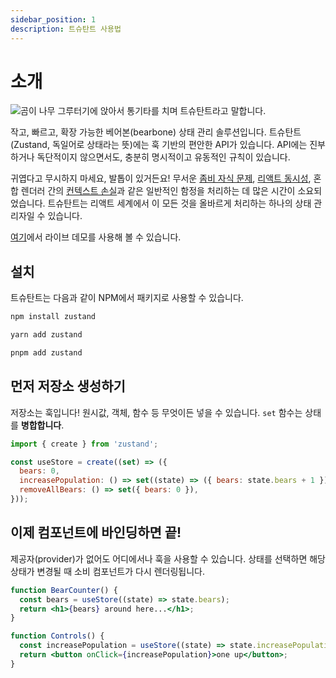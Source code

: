 ```yaml
---
sidebar_position: 1
description: 트슈탄트 사용법
---
```



# 소개

<div style={{ marginBottom: '10px' }}>
  <Image
    img={require('/img/docs/zustand/bear.jpg')}
    alt="곰이 나무 그루터기에 앉아서 통기타를 치며 트슈탄트라고 말합니다."
  />
</div>

작고, 빠르고, 확장 가능한 베어본(bearbone) 상태 관리 솔루션입니다. 트슈탄트(Zustand, 독일어로 상태라는 뜻)에는 훅 기반의 편안한 API가 있습니다. API에는 진부하거나 독단적이지 않으면서도, 충분히 명시적이고 유동적인 규칙이 있습니다.

귀엽다고 무시하지 마세요, 발톱이 있거든요! 무서운 [좀비 자식 문제](https://react-redux.js.org/api/hooks#stale-props-and-zombie-children), [리액트 동시성](https://github.com/bvaughn/rfcs/blob/useMutableSource/text/0000-use-mutable-source.md), 혼합 렌더러 간의 [컨텍스트 손실](https://github.com/facebook/react/issues/13332)과 같은 일반적인 함정을 처리하는 데 많은 시간이 소요되었습니다. 트슈탄트는 리액트 세계에서 이 모든 것을 올바르게 처리하는 하나의 상태 관리자일 수 있습니다.

[여기](https://codesandbox.io/s/dazzling-moon-itop4)에서 라이브 데모를 사용해 볼 수 있습니다.

## 설치

트슈탄트는 다음과 같이 NPM에서 패키지로 사용할 수 있습니다.

<Tabs groupId="package-manager">
  <TabItem value="npm" label="npm" default>

```sh
npm install zustand
```

  </TabItem>
  <TabItem value="yarn" label="Yarn">

```sh
yarn add zustand
```

  </TabItem>
  <TabItem value="pnpm" label="pnpm">

```sh
pnpm add zustand
```

  </TabItem>
</Tabs>

## 먼저 저장소 생성하기

저장소는 훅입니다! 원시값, 객체, 함수 등 무엇이든 넣을 수 있습니다. `set` 함수는 상태를 **병합합니다**.

```js
import { create } from 'zustand';

const useStore = create((set) => ({
  bears: 0,
  increasePopulation: () => set((state) => ({ bears: state.bears + 1 })),
  removeAllBears: () => set({ bears: 0 }),
}));
```

## 이제 컴포넌트에 바인딩하면 끝!

제공자(provider)가 없어도 어디에서나 훅을 사용할 수 있습니다. 상태를 선택하면 해당 상태가 변경될 때 소비 컴포넌트가 다시 렌더링됩니다.

```jsx
function BearCounter() {
  const bears = useStore((state) => state.bears);
  return <h1>{bears} around here...</h1>;
}

function Controls() {
  const increasePopulation = useStore((state) => state.increasePopulation);
  return <button onClick={increasePopulation}>one up</button>;
}
```

